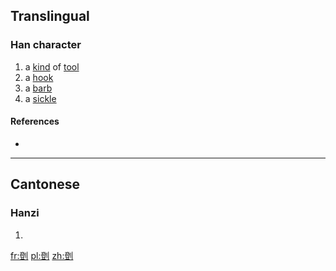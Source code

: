 ==Translingual==

===Han character===
{{Han char|rn=18|rad=刀|as=12|sn=14|four=|canj=弓廿中弓 (NTLN)|ids=⿰[[登]][[刂]]}}

# a [[kind]] of [[tool]]
# a [[hook]]
# a [[barb]]
# a [[sickle]]

====References====
* {{Han ref|kx=0143.410|hdz=10356.130|uh=3501|ud=13569}}

----

==Cantonese==

===Hanzi===
{{yue-hanzi|jyut=[[daang1]], [[taang1]]|y=daang1, taang1}}

# {{defn|lang=yue|sort=刀12}}

[[fr:㔁]]
[[pl:㔁]]
[[zh:㔁]]